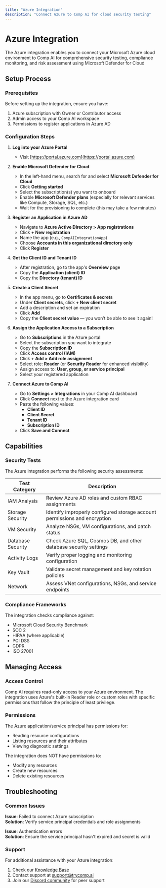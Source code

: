 ```yaml
---
title: "Azure Integration"
description: "Connect Azure to Comp AI for cloud security testing"
---
```


# Azure Integration

The Azure integration enables you to connect your Microsoft Azure cloud environment to Comp AI for comprehensive security testing, compliance monitoring, and risk assessment using Microsoft Defender for Cloud

## Setup Process

### Prerequisites

Before setting up the integration, ensure you have:

1. Azure subscription with Owner or Contributor access
2. Admin access to your Comp AI workspace
3. Permissions to register applications in Azure AD

### Configuration Steps

1. **Log into your Azure Portal**  
   - Visit [https://portal.azure.com](https://portal.azure.com)

2. **Enable Microsoft Defender for Cloud**  
   - In the left-hand menu, search for and select **Microsoft Defender for Cloud**  
   - Click **Getting started**  
   - Select the subscription(s) you want to onboard  
   - Enable **Microsoft Defender plans** (especially for relevant services like Compute, Storage, SQL, etc.)  
   - Wait for the provisioning to complete (this may take a few minutes)

3. **Register an Application in Azure AD**  
   - Navigate to **Azure Active Directory > App registrations**  
   - Click **+ New registration**  
   - Name the app (e.g., `CompAIIntegrationApp`)  
   - Choose **Accounts in this organizational directory only**  
   - Click **Register**  

4. **Get the Client ID and Tenant ID**  
   - After registration, go to the app's **Overview** page  
   - Copy the **Application (client) ID**  
   - Copy the **Directory (tenant) ID**

5. **Create a Client Secret**  
   - In the app menu, go to **Certificates & secrets**  
   - Under **Client secrets**, click **+ New client secret**  
   - Add a description and set an expiration  
   - Click **Add**  
   - Copy the **Client secret value** — you won’t be able to see it again!

6. **Assign the Application Access to a Subscription**  
   - Go to **Subscriptions** in the Azure portal  
   - Select the subscription you want to integrate  
   - Copy the **Subscription ID**  
   - Click **Access control (IAM)**  
   - Click **+ Add > Add role assignment**  
   - Select role: **Reader** (or **Security Reader** for enhanced visibility)  
   - Assign access to: **User, group, or service principal**  
   - Select your registered application  

7. **Connect Azure to Comp AI**  
   - Go to **Settings > Integrations** in your Comp AI dashboard  
   - Click **Connect** next to the Azure integration card  
   - Paste the following values:  
     - **Client ID**  
     - **Client Secret**  
     - **Tenant ID**  
     - **Subscription ID**  
   - Click **Save and Connect**


## Capabilities

### Security Tests

The Azure integration performs the following security assessments:

| Test Category | Description |
|---------------|-------------|
| IAM Analysis | Review Azure AD roles and custom RBAC assignments |
| Storage Security | Identify improperly configured storage account permissions and encryption |
| VM Security | Analyze NSGs, VM configurations, and patch status |
| Database Security | Check Azure SQL, Cosmos DB, and other database security settings |
| Activity Logs | Verify proper logging and monitoring configuration |
| Key Vault | Validate secret management and key rotation policies |
| Network | Assess VNet configurations, NSGs, and service endpoints |

### Compliance Frameworks

The integration checks compliance against:

- Microsoft Cloud Security Benchmark
- SOC 2
- HIPAA (where applicable)
- PCI DSS
- GDPR
- ISO 27001

## Managing Access

### Access Control

Comp AI requires read-only access to your Azure environment. The integration uses Azure's built-in Reader role or custom roles with specific permissions that follow the principle of least privilege.

### Permissions

The Azure application/service principal has permissions for:

- Reading resource configurations
- Listing resources and their attributes
- Viewing diagnostic settings

The integration does NOT have permissions to:
- Modify any resources
- Create new resources
- Delete existing resources

## Troubleshooting

### Common Issues

**Issue**: Failed to connect Azure subscription  
**Solution**: Verify service principal credentials and role assignments

**Issue**: Authentication errors  
**Solution**: Ensure the service principal hasn't expired and secret is valid

### Support

For additional assistance with your Azure integration:

1. Check our [Knowledge Base](https://help.trycomp.ai/azure-integration)
2. Contact support at [support@trycomp.ai](mailto:support@trycomp.ai)
3. Join our [Discord community](https://discord.gg/compai) for peer support 
